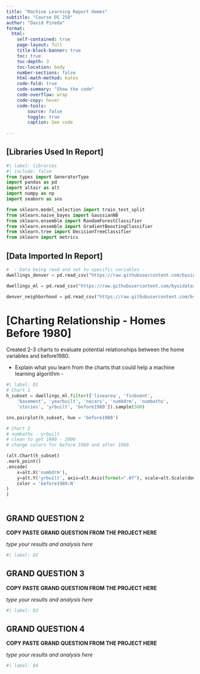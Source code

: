 ```yaml
---
title: "Machine Learning Report Homes"
subtitle: "Course DS 250"
author: "David Pineda"
format:
  html:
    self-contained: true
    page-layout: full
    title-block-banner: true
    toc: true
    toc-depth: 3
    toc-location: body
    number-sections: false
    html-math-method: katex
    code-fold: true
    code-summary: "Show the code"
    code-overflow: wrap
    code-copy: hover
    code-tools:
        source: false
        toggle: true
        caption: See code
    
---
```


## [Libraries Used In Report]

```python
#| label: libraries
#| include: false
from types import GeneratorType
import pandas as pd
import altair as alt
import numpy as np
import seaborn as sns

from sklearn.model_selection import train_test_split
from sklearn.naive_bayes import GaussianNB
from sklearn.ensemble import RandomForestClassifier
from sklearn.ensemble import GradientBoostingClassifier
from sklearn.tree import DecisionTreeClassifier
from sklearn import metrics
```


## [Data Imported In Report]

```python

#  - Data being read and set to specific variables - 
dwellings_denver = pd.read_csv("https://raw.githubusercontent.com/byuidatascience/data4dwellings/master/data-raw/dwellings_denver/dwellings_denver.csv")

dwellings_ml = pd.read_csv("https://raw.githubusercontent.com/byuidatascience/data4dwellings/master/data-raw/dwellings_ml/dwellings_ml.csv")

denver_neighborhood = pd.read_csv("https://raw.githubusercontent.com/byuidatascience/data4dwellings/master/data-raw/dwellings_neighborhoods_ml/dwellings_neighborhoods_ml.csv")

```






# [Charting Relationship - Homes Before 1980]

Created 2-3 charts to evaluate potential relationships between the home variables and before1980. 

- Explain what you learn from the charts that could help a machine learning algorithm - 



```python
#| label: Q1
# Chart 1
h_subset = dwellings_ml.filter(['livearea', 'finbsmnt', 
    'basement', 'yearbuilt', 'nocars', 'numbdrm', 'numbaths', 
    'stories', 'yrbuilt', 'before1980']).sample(500)

sns.pairplot(h_subset, hue = 'before1980')


```



```python
# Chart 2
# numbaths - yrbuilt
# clean to get 1980 - 2000
# change colors for before 1980 and after 1980

(alt.Chart(h_subset)
.mark_point() 
.encode(
    x=alt.X('numbdrm'),
    y=alt.Y('yrbuilt', axis=alt.Axis(format=".0f"), scale=alt.Scale(domain=[1880, 2200])),
    color = 'before1980:N'
)
)



```









## GRAND QUESTION 2

__COPY PASTE GRAND QUESTION FROM THE PROJECT HERE__

_type your results and analysis here_

```python
#| label: Q2


```



## GRAND QUESTION 3

__COPY PASTE GRAND QUESTION FROM THE PROJECT HERE__

_type your results and analysis here_

```python
#| label: Q3
```


## GRAND QUESTION 4

__COPY PASTE GRAND QUESTION FROM THE PROJECT HERE__

_type your results and analysis here_

```python
#| label: Q4
```